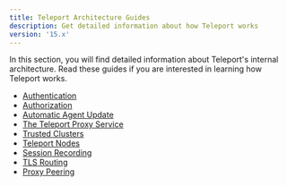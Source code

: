 ```yaml
---
title: Teleport Architecture Guides
description: Get detailed information about how Teleport works
version: '15.x'
---
```


In this section, you will find detailed information about Teleport's internal
architecture. Read these guides if you are interested in learning how Teleport
works.

- [Authentication](/docs/architecture/authentication)
- [Authorization](/docs/architecture/authorization)
- [Automatic Agent Update](/docs/architecture/agent-update-management)
- [The Teleport Proxy Service](/docs/architecture/proxy)
- [Trusted Clusters](/docs/architecture/trustedclusters)
- [Teleport Nodes](/docs/architecture/nodes)
- [Session Recording](/docs/architecture/session-recording)
- [TLS Routing](/docs/architecture/tls-routing)
- [Proxy Peering](/docs/architecture/proxy-peering)
